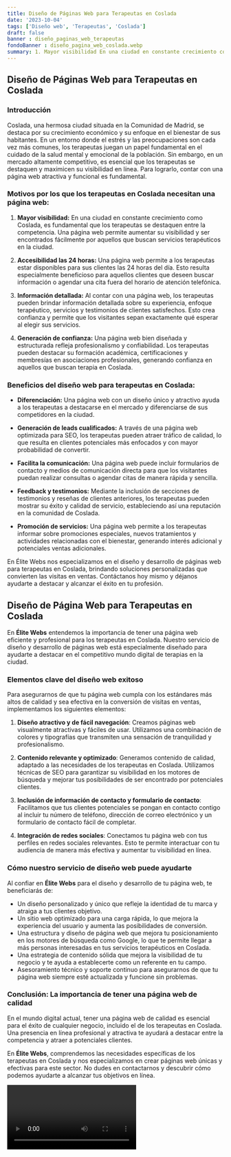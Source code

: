 ```yaml
---
title: Diseño de Páginas Web para Terapeutas en Coslada
date: '2023-10-04'
tags: ['Diseño web', 'Terapeutas', 'Coslada']
draft: false
banner : diseño_paginas_web_terapeutas
fondoBanner : diseño_pagina_web_coslada.webp
summary: 1. Mayor visibilidad En una ciudad en constante crecimiento como Coslada, es fundamental que los terapeutas se destaquen entre la competencia. Una página web permite aumentar su visibilidad y ser encontrados fácilmente por aquellos que buscan servicios terapéuticos en la ciudad.
---
```


## Diseño de Páginas Web para Terapeutas en Coslada

### Introducción
Coslada, una hermosa ciudad situada en la Comunidad de Madrid, se destaca por su crecimiento económico y su enfoque en el bienestar de sus habitantes. En un entorno donde el estrés y las preocupaciones son cada vez más comunes, los terapeutas juegan un papel fundamental en el cuidado de la salud mental y emocional de la población. Sin embargo, en un mercado altamente competitivo, es esencial que los terapeutas se destaquen y maximicen su visibilidad en línea. Para lograrlo, contar con una página web atractiva y funcional es fundamental.

### Motivos por los que los terapeutas en Coslada necesitan una página web:

1. **Mayor visibilidad:** En una ciudad en constante crecimiento como Coslada, es fundamental que los terapeutas se destaquen entre la competencia. Una página web permite aumentar su visibilidad y ser encontrados fácilmente por aquellos que buscan servicios terapéuticos en la ciudad.

2. **Accesibilidad las 24 horas:** Una página web permite a los terapeutas estar disponibles para sus clientes las 24 horas del día. Esto resulta especialmente beneficioso para aquellos clientes que deseen buscar información o agendar una cita fuera del horario de atención telefónica.

3. **Información detallada:** Al contar con una página web, los terapeutas pueden brindar información detallada sobre su experiencia, enfoque terapéutico, servicios y testimonios de clientes satisfechos. Esto crea confianza y permite que los visitantes sepan exactamente qué esperar al elegir sus servicios.

4. **Generación de confianza:** Una página web bien diseñada y estructurada refleja profesionalismo y confiabilidad. Los terapeutas pueden destacar su formación académica, certificaciones y membresías en asociaciones profesionales, generando confianza en aquellos que buscan terapia en Coslada.

### Beneficios del diseño web para terapeutas en Coslada:

- **Diferenciación:** Una página web con un diseño único y atractivo ayuda a los terapeutas a destacarse en el mercado y diferenciarse de sus competidores en la ciudad.

- **Generación de leads cualificados:** A través de una página web optimizada para SEO, los terapeutas pueden atraer tráfico de calidad, lo que resulta en clientes potenciales más enfocados y con mayor probabilidad de convertir.

- **Facilita la comunicación:** Una página web puede incluir formularios de contacto y medios de comunicación directa para que los visitantes puedan realizar consultas o agendar citas de manera rápida y sencilla.

- **Feedback y testimonios:** Mediante la inclusión de secciones de testimonios y reseñas de clientes anteriores, los terapeutas pueden mostrar su éxito y calidad de servicio, estableciendo así una reputación en la comunidad de Coslada.

- **Promoción de servicios:** Una página web permite a los terapeutas informar sobre promociones especiales, nuevos tratamientos y actividades relacionadas con el bienestar, generando interés adicional y potenciales ventas adicionales.

En Élite Webs nos especializamos en el diseño y desarrollo de páginas web para terapeutas en Coslada, brindando soluciones personalizadas que convierten las visitas en ventas. Contáctanos hoy mismo y déjanos ayudarte a destacar y alcanzar el éxito en tu profesión.

<GifSeo />

<Cta />

## Diseño de Página Web para Terapeutas en Coslada

En **Élite Webs** entendemos la importancia de tener una página web eficiente y profesional para los terapeutas en Coslada. Nuestro servicio de diseño y desarrollo de páginas web está especialmente diseñado para ayudarte a destacar en el competitivo mundo digital de terapias en la ciudad.

### Elementos clave del diseño web exitoso

Para asegurarnos de que tu página web cumpla con los estándares más altos de calidad y sea efectiva en la conversión de visitas en ventas, implementamos los siguientes elementos:

1. **Diseño atractivo y de fácil navegación**: Creamos páginas web visualmente atractivas y fáciles de usar. Utilizamos una combinación de colores y tipografías que transmiten una sensación de tranquilidad y profesionalismo.

2. **Contenido relevante y optimizado**: Generamos contenido de calidad, adaptado a las necesidades de los terapeutas en Coslada. Utilizamos técnicas de SEO para garantizar su visibilidad en los motores de búsqueda y mejorar tus posibilidades de ser encontrado por potenciales clientes.

3. **Inclusión de información de contacto y formulario de contacto**: Facilitamos que tus clientes potenciales se pongan en contacto contigo al incluir tu número de teléfono, dirección de correo electrónico y un formulario de contacto fácil de completar.

4. **Integración de redes sociales**: Conectamos tu página web con tus perfiles en redes sociales relevantes. Esto te permite interactuar con tu audiencia de manera más efectiva y aumentar tu visibilidad en línea.

### Cómo nuestro servicio de diseño web puede ayudarte

Al confiar en **Élite Webs** para el diseño y desarrollo de tu página web, te beneficiarás de:

- Un diseño personalizado y único que refleje la identidad de tu marca y atraiga a tus clientes objetivo.
- Un sitio web optimizado para una carga rápida, lo que mejora la experiencia del usuario y aumenta las posibilidades de conversión.
- Una estructura y diseño de página web que mejora tu posicionamiento en los motores de búsqueda como Google, lo que te permite llegar a más personas interesadas en tus servicios terapéuticos en Coslada.
- Una estrategia de contenido sólida que mejora la visibilidad de tu negocio y te ayuda a establecerte como un referente en tu campo.
- Asesoramiento técnico y soporte continuo para asegurarnos de que tu página web siempre esté actualizada y funcione sin problemas.

### Conclusión: La importancia de tener una página web de calidad

En el mundo digital actual, tener una página web de calidad es esencial para el éxito de cualquier negocio, incluido el de los terapeutas en Coslada. Una presencia en línea profesional y atractiva te ayudará a destacar entre la competencia y atraer a potenciales clientes.

En **Élite Webs**, comprendemos las necesidades específicas de los terapeutas en Coslada y nos especializamos en crear páginas web únicas y efectivas para este sector. No dudes en contactarnos y descubrir cómo podemos ayudarte a alcanzar tus objetivos en línea.

<Video />

<CtaBot job='Terapeutas' city='Coslada'/>

<Gmaps query='Coslada+españa+maps' />